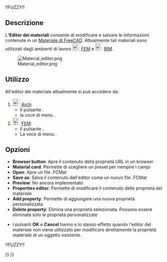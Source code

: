 <languages/>

!!FUZZY!!{{Docnav/it
|[[FEM_MaterialMechanicalNonlinear/it|Materiale non lineare]]
|[[FEM_ElementGeometry1D/it|Sezione trasversale di trave]]
|[[FEM_Workbench/it|FEM]]
|IconL=FEM_MaterialMechanicalNonlinear.png
|IconC=Workbench_FEM.svg
|IconR=FEM_ElementGeometry1D.png
}}

{{VeryImportantMessage|QUESTA VERSIONE DEL COMANDO È OBSOLETA<br>
È stata modificata in {{VersionPlus/it|1.0}} e accede a [[Material_Edit/it|Modifica Materiale]].}}

{{GuiCommandContainer
|{{GuiCommand/it
|Name/it=FEM MaterialEditor
|MenuLocation=Modello → Materiali → Editor dei materiali
|Workbenches=[[FEM_Workbench/it|FEM]], [[BIM_Workbench/it|BIM]]
|Version=0.18
|SeeAlso=[[Arch_SetMaterial/it|Materiale di Arch]], [[FEM_tutorial/it|Tutorial di FEM]]
}}
{{GuiCommandFemInfo
|Solvers=All
}}
}}

<span id="Description"></span>
==Descrizione==

L''''Editor dei materiali''' consente di modificare e salvare le informazioni contenute in un [[Material/it|Materiale di FreeCAD]]. Attualmente tali materiali sono utilizzati dagli ambienti di lavoro [[Image:Workbench_FEM.svg|24px]] [[FEM_Workbench/it|FEM]] e [[Image:Workbench_BIM.svg|24px]] [[BIM_Workbench/it|BIM]].

[[Image:Material editor.png]]

<span id="Usage"></span>
== Utilizzo == 

All'editor dei materiale attualmente si può accedere da:

# [[Image:Workbench_BIM.svg|24px]] [[BIM_Workbench/it|Arch]]:
#* Il pulsante {{Button|[[Image:BIM_Material.svg|16px]] [[BIM_Material/it|Materiale]]}}.
#* la voce di menù {{MenuCommand|Gestisci → [[Image:BIM_Material.svg|16px]] Materiale}}.
# [[Image:Workbench_FEM.svg|24px]] [[FEM_Workbench/it|FEM]]:
#* Il pulsante {{Button|[[Image:FEM_MaterialEditor.svg|16px]] [[FEM_MaterialEditor/it|Materiale]]}}.
#* La voce di menu {{MenuCommand|Model → Materiali → [[Image:FEM_MaterialEditor.svg|16px]] Editor dei Materiali}}.

<span id="Options"></span>
== Opzioni ==

* '''Browser button''': Apre il contenuto della proprietà URL in un browser
* '''Material card''':  Permette di scegliere un preset per riempire i campi
* '''Open''': Apre un file .FCMat
* '''Save as''': Salva il contenuto dell'editor come un nuovo file .FCMat
* '''Preview''':  Nn ancora implementato
* '''Properties editor''': Permette di modificare il contenuto delle proprietà del materiale
* '''Add property''': Permette di aggiungere una nuova proprietà personalizzata
* '''Delete property''': Elimina una proprietà selezionata. Possono essere eliminate solo le proprietà personalizzate

<span id="Notes"></span>
{{Arch Tools navi/it}}

* I pulsanti '''OK''' e '''Cancel''' hanno e lo stesso effetto quando l'editor del materiale non viene utilizzato per modificare direttamente la proprietà materiale di un oggetto esistente.


!!FUZZY!!{{Docnav/it
|[[FEM_MaterialMechanicalNonlinear/it|Materiale non lineare]]
|[[FEM_ElementGeometry1D/it|Sezione trasversale di trave]]
|[[FEM_Workbench/it|FEM]]
|IconL=FEM_MaterialMechanicalNonlinear.png
|IconC=Workbench_FEM.svg
|IconR=FEM_ElementGeometry1D.png
}}

{{FEM Tools navi{{#translation:}}}}
{{Userdocnavi{{#translation:}}}}